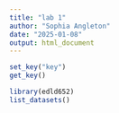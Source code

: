 ```yaml
---
title: "lab 1"
author: "Sophia Angleton"
date: "2025-01-08"
output: html_document
---
```

```r
set_key("key")
get_key()
```

```r
library(edld652)
list_datasets()
```



